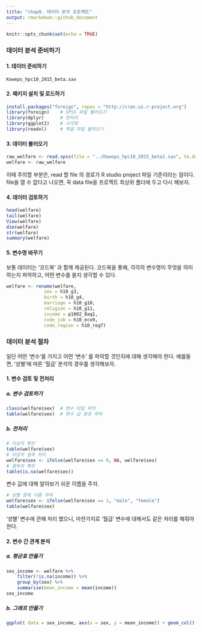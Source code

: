 ```yaml
---
title: "chap9. 데이터 분석 프로젝트"
output: rmarkdown::github_document
---
```


```r
knitr::opts_chunk$set(echo = TRUE)
```

### 데이터 분석 준비하기

#### 1. 데이터 준비하기
```r
Koweps_hpc10_2015_beta.sav
```

#### 2. 패키지 설치 및 로드하기
```r
install.packages("foreign", repos = "http://cran.us.r-project.org")
library(foreign)	# SPSS 파일 불러오기
library(dplyr)		# 전처리
library(ggplot2)	# 시각화
library(readxl)		# 엑셀 파일 불러오기
```

#### 3. 데이터 불러오기
```r
raw_welfare <- read.spss(file = "../Koweps_hpc10_2015_beta1.sav", to.data.frame = T)
welfare <- raw_welfare
```

이때 주의할 부분은, read 할 file 의 경로가 R studio project 파일 기준이라는 점이다. file을 열 수 없다고 나오면, 꼭 data file을 프로젝트 최상위 폴더에 두고 다시 해보자.

#### 4. 데이터 검토하기
```r
head(welfare)
tail(welfare)
View(welfare)
dim(welfare)
str(welfare)
summary(welfare)
```

#### 5. 변수명 바꾸기

보통 데이터는 ‘코드북’ 과 함께 제공된다. 코드북을 통해, 각각의 변수명이 무엇을 의미하는지 파악하고, 어떤 변수를 쓸지 생각할 수 있다.
```r
welfare <- rename(welfare,
              sex = h10_g3,
              birth = h10_g4,
              marriage = h10_g10,
              religion = h10_g11,
              income = p1002_8aq1,
              code_job = h10_eco9,
              code_region = h10_reg7)
```


### 데이터 분석 절차

일단 어떤 '변수’를 가지고 어떤 ‘변수’ 를 파악할 것인지에 대해 생각해야 한다. 예를들면, '성별’에 따른 ‘월급’ 분석의 경우를 생각해보자.

#### 1. 변수 검토 및 전처리

##### a. 변수 검토하기
```r
class(welfare$sex)	# 변수 타입 파악
table(welfare$sex)	# 변수 값 분포 파악
```

##### b. 전처리
```r
# 이상치 확인
table(welfare$sex)
# 이상치 결측 처리
welfare$sex <- ifelse(welfare$sex == 9, NA, welfare$sex)
# 결측치 확인
table(is.na(welfare$sex))
```

변수 값에 대해 알아보기 쉬운 이름을 주자.

```r
# 성별 항목 이름 부여
welfare$sex <- ifelse(welfare$sex == 1, "male", "female")
table(welfare$sex)
```

‘성별’ 변수에 관해 처리 했으니, 마찬가지로 ‘월급’ 변수에 대해서도 같은 처리를 해줘야 한다.

#### 2. 변수 간 관계 분석

##### a. 평균표 만들기
```r
sex_income <- welfare %>%
	filter(!is.na(income)) %>%
	group_by(sex) %>%
	summarise(mean_income = mean(income))
sex_income
```

##### b. 그래프 만들기
```r
ggplot( data = sex_income, aes(x = sex, y = mean_income)) + geom_col()
```
